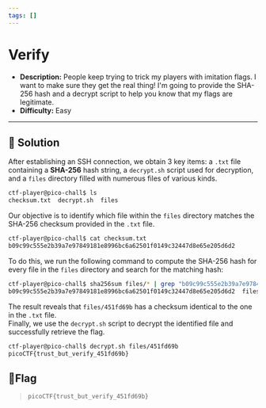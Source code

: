---
tags: []
---
# Verify

- **Description:** People keep trying to trick my players with imitation flags. I want to make sure they get the real thing! I'm going to provide the SHA-256 hash and a decrypt script to help you know that my flags are legitimate.
- **Difficulty:** Easy

---

## 🔎 Solution
After establishing an SSH connection, we obtain 3 key items: a `.txt` file containing a **SHA-256** hash string, a `decrypt.sh` script used for decryption, and a `files` directory filled with numerous files of various kinds.
```bash
ctf-player@pico-chall$ ls
checksum.txt  decrypt.sh  files
```

Our objective is to identify which file within the `files` directory matches the SHA-256 checksum provided in the `.txt` file.
```bash
ctf-player@pico-chall$ cat checksum.txt 
b09c99c555e2b39a7e97849181e8996bc6a62501f0149c32447d8e65e205d6d2
```

To do this, we run the following command to compute the SHA-256 hash for every file in the `files` directory and search for the matching hash:
```bash
ctf-player@pico-chall$ sha256sum files/* | grep "b09c99c555e2b39a7e97849181e8996bc6a62501f0149c32447d8e65e205d6d2"
b09c99c555e2b39a7e97849181e8996bc6a62501f0149c32447d8e65e205d6d2  files/451fd69b
```

The result reveals that `files/451fd69b` has a checksum identical to the one in the `.txt` file.  
Finally, we use the `decrypt.sh` script to decrypt the identified file and successfully retrieve the flag.
```bash
ctf-player@pico-chall$ decrypt.sh files/451fd69b
picoCTF{trust_but_verify_451fd69b}
```

## 🚩Flag
> `picoCTF{trust_but_verify_451fd69b}`
